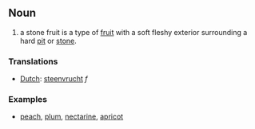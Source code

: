 ==Noun==

#a stone fruit is a type of [[fruit]] with a soft fleshy exterior surrounding a hard [[pit]] or [[stone]]. 

===Translations===
*[[Dutch]]: [[steenvrucht]] ''f''

===Examples===
*[[peach]], [[plum]], [[nectarine]], [[apricot]]